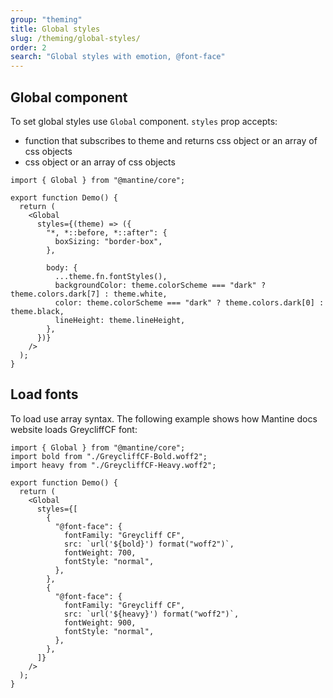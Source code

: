 ```yaml
---
group: "theming"
title: Global styles
slug: /theming/global-styles/
order: 2
search: "Global styles with emotion, @font-face"
---
```


## Global component

To set global styles use `Global` component. `styles` prop accepts:

- function that subscribes to theme and returns css object or an array of css objects
- css object or an array of css objects

```tsx
import { Global } from "@mantine/core";

export function Demo() {
  return (
    <Global
      styles={(theme) => ({
        "*, *::before, *::after": {
          boxSizing: "border-box",
        },

        body: {
          ...theme.fn.fontStyles(),
          backgroundColor: theme.colorScheme === "dark" ? theme.colors.dark[7] : theme.white,
          color: theme.colorScheme === "dark" ? theme.colors.dark[0] : theme.black,
          lineHeight: theme.lineHeight,
        },
      })}
    />
  );
}
```

## Load fonts

To load use array syntax. The following example shows how Mantine docs website loads GreycliffCF font:

```tsx
import { Global } from "@mantine/core";
import bold from "./GreycliffCF-Bold.woff2";
import heavy from "./GreycliffCF-Heavy.woff2";

export function Demo() {
  return (
    <Global
      styles={[
        {
          "@font-face": {
            fontFamily: "Greycliff CF",
            src: `url('${bold}') format("woff2")`,
            fontWeight: 700,
            fontStyle: "normal",
          },
        },
        {
          "@font-face": {
            fontFamily: "Greycliff CF",
            src: `url('${heavy}') format("woff2")`,
            fontWeight: 900,
            fontStyle: "normal",
          },
        },
      ]}
    />
  );
}
```
